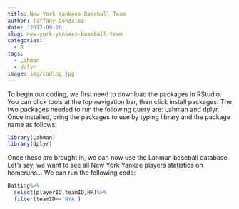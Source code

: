 ```yaml
---
title: New York Yankees Baseball Team
author: Tiffany Gonzalez
date: '2017-09-20'
slug: new-york-yankees-baseball-team
categories:
  - R
tags:
  - Lahman
  - dplyr
image: img/coding.jpg
---
```


To begin our coding, we first need to download the packages in RStudio. You can click tools at the top navigation bar, then click install packages. The two packages needed to run the following query are: Lahman and dplyr. Once installed, bring the packages to use by typing library and the package name as follows:

```r
library(Lahman)
library(dplyr)
```

Once these are brought in, we can now use the Lahman baseball database. Let's say, we want to see all New York Yankee players statistics on homeruns... We can run the following code:

```r
Batting%>%
  select(playerID,teamID,HR)%>%
  filter(teamID=='NYA')
```